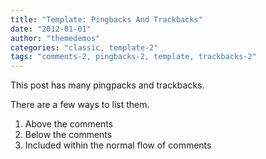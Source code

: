 ```yaml
---
title: "Template: Pingbacks And Trackbacks"
date: "2012-01-01"
author: "themedemos"
categories: "classic, template-2"
tags: "comments-2, pingbacks-2, template, trackbacks-2"
---
```


This post has many pingpacks and trackbacks.

There are a few ways to list them.

1. Above the comments
2. Below the comments
3. Included within the normal flow of comments
